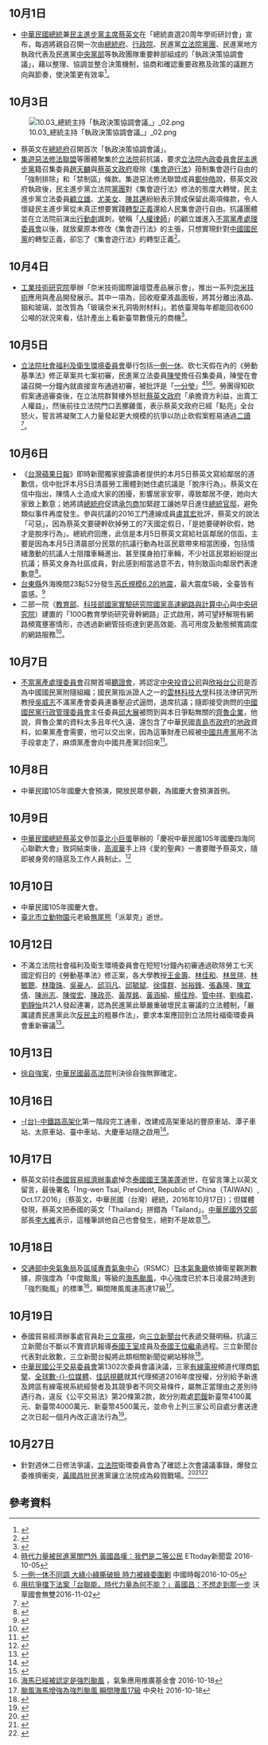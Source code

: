 {{vfd|[[Wikipedia:頁面存廢討論/記錄/2022/06/17#2022年6月臺灣|比較標準]]提刪|date=2022/06/18}}
{{中立性|time=2016-10-08}}<noinclude>{{MonthInTaiwan|2016|10}}</noinclude>

== 10月1日 ==
* [[中華民國總統|中華民國總統]]兼[[民主進步黨主席|民主進步黨主席]][[蔡英文|蔡英文]]在「總統直選20周年學術研討會」宣布，每週將親自召開一次由[[中華民國總統府|總統府]]、[[行政院|行政院]]、民進黨[[立法院|立法院]][[黨團|黨團]]、民進黨地方執政代表及民進黨[[中央黨部|中央黨部]]等執政團隊重要幹部組成的「執政決策協調會議」，藉以整理、協調並整合決策機制，協商和確認重要政務及政策的議題方向與節奏，使決策更有效率<ref>{{cite news|title=【新聞稿】只想強力領導，不管憲政將倒？|url=http://www.coolloud.org.tw/node/86587|publisher=[[苦勞網|苦勞網]]|date=2016-10-10|author=臺灣守護民主平台|accessdate=2016-12-09|archive-date=2016-12-21|archive-url=https://web.archive.org/web/20161221055346/http://www.coolloud.org.tw/node/86587|dead-url=no}}</ref>。

== 10月3日 ==
[[File:10.03_總統主持「執政決策協調會議_」_02.png|thumb]]
* 蔡英文在[[總統府_(臺灣)|總統府]]召開首次「執政決策協調會議」。
* [[集遊惡法修法聯盟|集遊惡法修法聯盟]]等團體聚集於[[立法院|立法院]]前抗議，要求[[立法院內政委員會|立法院內政委員會]][[民主進步黨|民主進步黨]]籍召集委員[[趙天麟|趙天麟]]與[[蔡英文政府|蔡英文政府]]廢除《[[集會遊行法|集會遊行法]]》箝制集會遊行自由的「強制排除」和「禁制區」條款。集遊惡法修法聯盟成員[[鄭仲皓|鄭仲皓]]說，蔡英文政府執政後，民主進步黨立法院[[黨團|黨團]]對《集會遊行法》修法的態度大轉彎，民主進步黨立法委員[[顧立雄|顧立雄]]、[[尤美女|尤美女]]、[[陳其邁|陳其邁]]紛紛表示贊成保留此兩項條款，令人懷疑民主進步黨從未真正想要實踐[[轉型正義|轉型正義]]還給人民集會遊行自由。抗議團體並在立法院前演出[[行動劇|行動劇]]諷刺，號稱「[[人權律師|人權律師]]」的顧立雄進入[[不當黨產處理委員會|不當黨產處理委員會]]以後，就放棄原本修改《集會遊行法》的主張，只想實現針對[[中國國民黨|中國國民黨]]的轉型正義，卻忘了《集會遊行法》的轉型正義<ref>{{cite news|title=爭議條款未刪 集遊法列優先法案　集盟嗆：保障喊假的！|url=http://www.coolloud.org.tw/node/86526|publisher=苦勞網|date=2016-10-03|author=張智琦|accessdate=2016-10-06|archive-date=2016-10-06|archive-url=https://web.archive.org/web/20161006143135/http://www.coolloud.org.tw/node/86526|dead-url=no}}</ref>。

== 10月4日 ==
* [[工業技術研究院|工業技術研究院]]舉辦「奈米技術國際論壇暨產品展示會」，推出一系列[[奈米技術|奈米技術]]應用與產品開發展示。其中一項為，回收廢棄液晶面板，將其分離出液晶、銦和玻璃，並改質為「玻璃奈米孔洞吸附材料」。若依臺灣每年都能回收600公噸的狀況來看，估計產出上看新臺幣數億元的商機<ref>{{cite news|title=廢液晶面板回收 可創億元商機|url=http://www.cna.com.tw/news/afe/201610040209-1.aspx|publisher=中央通訊社|date=2016-10-04|author=潘智義|accessdate=2016-10-04|archive-date=2016-10-05|archive-url=https://web.archive.org/web/20161005120719/http://www.cna.com.tw/news/afe/201610040209-1.aspx|dead-url=no}}</ref>。

== 10月5日 ==
* [[立法院社會福利及衛生環境委員會|立法院社會福利及衛生環境委員會]]舉行包括[[一例一休|一例一休]]、砍七天假在內的《勞動基準法》修正草案共七案初審，民進黨立法委員[[陳瑩_(政治人物)|陳瑩]]擔任召集委員，陳瑩在會議召開一分鐘內就直接宣布通過初審，被批評是「[[一分瑩|一分瑩]]」<ref>[http://www.ettoday.net/news/20161005/787491.htm 時代力量被民進黨關門外 黃國昌嘆：我們是二等公民] {{Wayback|url=http://www.ettoday.net/news/20161005/787491.htm |date=20170114111406 }} ETtoday新聞雲 2016-10-05</ref><ref>[http://www.chinatimes.com/realtimenews/20161005003247-260407 一例一休不同調 大綠小綠撕破臉 時力被綠委圍剿] {{Wayback|url=http://www.chinatimes.com/realtimenews/20161005003247-260407 |date=20170114060008 }}中國時報2016-10-05</ref><ref>[https://musou.tw/focuses/1275 用抗爭擋下法案「台聯能，時代力量為何不能？」黃國昌：不想走到那一步] {{Wayback|url=https://musou.tw/focuses/1275 |date=20161104013208 }}沃草國會無雙2016-11-02</ref>。勞團得知砍假案通過審查後，在立法院群賢樓外怒批[[蔡英文政府|蔡英文政府]]「承擔資方利益，出賣工人權益」，然後前往立法院門口丟擲雞蛋，表示蔡英文政府已經「點亮」全台怒火，誓言將凝聚工人力量發起更大規模的抗爭以防止砍假案輕易通過[[二讀|二讀]]<ref>{{cite news|title=綠黨團硬幹 砍假案送朝野協商　工人懸命 誓言擋下二讀|url=http://www.coolloud.org.tw/node/86548|publisher=苦勞網|date=2016-10-05|author=張智琦|accessdate=2016-10-06|archive-date=2016-10-06|archive-url=https://web.archive.org/web/20161006045221/http://www.coolloud.org.tw/node/86548|dead-url=no}}</ref>。

== 10月6日 ==
* 《[[台灣蘋果日報|台灣蘋果日報]]》即時新聞獨家披露讀者提供的本月5日蔡英文寫給鄰居的道歉信，信中批評本月5日清晨勞工團體到她住處抗議是「脫序行為」。蔡英文在信中指出，陳情人士造成大家的困擾，影響居家安寧，導致鄰居不便，她向大家致上歉意；她將請[[中華民國總統府|總統府]]促請[[承包商|承包商]]加緊趕工讓她早日進住[[中華民國總統官邸|總統官邸]]，避免類似事件再度發生。參與抗議的2016工鬥連線成員[[盧其宏|盧其宏]]批評，蔡英文的說法「可惡」，因為蔡英文要硬幹砍掉勞工的7天國定假日，「是她要硬幹砍假，她才是脫序行為」。總統府回應，此信是本月5日蔡英文寫給社區鄰居的信函，主要是因為本月5日清晨部分民眾的抗議行動為社區民眾帶來相當困擾，包括情緒激動的抗議人士阻擋車輛進出、甚至撲身拍打車輛，不少社區民眾紛紛提出抗議；蔡英文身為社區成員，對此感到相當過意不去，特別致函向鄰居們表達歉意<ref>{{cite news|title=【獨家照片】蔡英文給鄰居致歉信曝光 批勞團阻擋進出是脫序行為|url=http://www.appledaily.com.tw/realtimenews/article/new/20161006/963151|publisher=台灣蘋果日報即時新聞|date=2016-10-06|author=生活中心、政治中心|accessdate=2016-10-07|archive-date=2016-10-12|archive-url=https://web.archive.org/web/20161012141959/http://www.appledaily.com.tw/realtimenews/article/new/20161006/963151/|dead-url=no}}</ref>。
* [[台東縣|台東縣]]外海晚間23點52分發生[[2016年10月台東地震|芮氏規模6.2的地震]]，最大震度5級，全臺皆有震感。<ref>{{cite news|title=地震報告 地震測報分析（10月6日第097號）|url=http://scweb.cwb.gov.tw/GraphicContent.aspx?ItemId=20&loc=tw|date=2016-10-06|author=中央地震測報中心|accessdate=2016-10-06|archive-url=https://web.archive.org/web/20170421183425/http://scweb.cwb.gov.tw/GraphicContent.aspx?ItemId=20&loc=tw|archive-date=2017-04-21|dead-url=yes}}</ref>
* 二部一院（[[中華民國教育部|教育部]]、[[中華民國科技部|科技部]][[國家實驗研究院|國家實驗研究院]][[國家高速網路與計算中心|國家高速網路與計算中心]]與[[中央研究院|中央研究院]]）建置的「100G教育學術研究骨幹網路」正式啟用，將可望紓解現有網路頻寬壅塞情形，亦透過新網管技術達到更高效能、高可用度及動態頻寬調度的網路服務<ref>{{cite news|title=高效智慧100G 接軌世界創新機 臺灣100G教育學術研究網路正式啟用|url=https://www.nchc.org.tw/tw/news/index.php?NEWS_ID=305|publisher=國家實驗研究院國家高速網路與計算中心|date=2016-10-06|author=新聞稿|accessdate=2016-10-06|archive-date=2016-10-12|archive-url=https://web.archive.org/web/20161012152007/https://www.nchc.org.tw/tw/news/index.php?NEWS_ID=305|dead-url=no}}</ref>。

== 10月7日 ==
* [[不當黨產處理委員會|不當黨產處理委員會]]召開首場[[聽證會|聽證會]]，將認定[[中央投資公司|中央投資公司]]與[[欣裕台公司|欣裕台公司]]是否為中國國民黨附隨組織；國民黨指派證人之一的[[雲林科技大學|雲林科技大學]]科技法律研究所教授[[吳威志|吳威志]]不滿黨產會委員連番壓迫式逼問，退席抗議；隨即接受詢問的[[中國國民黨行政管理委員會|中國國民黨行政管理委員會]]主任委員[[邱大展|邱大展]]被問到與本日爭點無關的[[齊魯企業|齊魯企業]]，他說，齊魯企業的資料太多且年代久遠、還包含了中華民國[[青島市政府|青島市政府]]的[[地政|地政]]資料，如果黨產會需要，他可以交出來，因為這筆財產已經被[[中國共產黨|中國共產黨]]用不法手段拿走了，麻煩黨產會向中國共產黨討回來<ref>{{Cite web|url=http://www.chinatimes.com/realtimenews/20161007004674-260407|author=楊孟立|language=zh-tw|title=邱大展嗆黨產會：可找共產黨討不當黨產|publisher=中國時報即時新聞|date=2016-10-07|accessdate=2016-10-07|archive-date=2016-10-08|archive-url=https://web.archive.org/web/20161008152101/http://www.chinatimes.com/realtimenews/20161007004674-260407|dead-url=no}}</ref>。

== 10月8日 ==
* 中華民國105年國慶大會預演，開放民眾參觀，為國慶大會預演首例。

== 10月9日 ==
* [[中華民國總統|中華民國總統]][[蔡英文|蔡英文]]參加[[臺北小巨蛋|臺北小巨蛋]]舉辦的「慶祝中華民國105年國慶四海同心聯歡大會」致詞結束後，[[高淑華|高淑華]]手上持《愛的聖典》一書要贈予蔡英文，隨即被身旁的隨扈及工作人員制止。<ref>{{cite news|title=【有片】與僑胞相見歡　白衣女衝向總統遭制伏|url=http://www.appledaily.com.tw/realtimenews/article/new/20161009/964882/|publisher=蘋果日報|date=2016-10-09|author=陳雅芃|accessdate=2016-11-27|archive-date=2016-11-27|archive-url=https://web.archive.org/web/20161127153219/http://www.appledaily.com.tw/realtimenews/article/new/20161009/964882/|dead-url=no}}</ref>

== 10月10日 ==
* 中華民國105年國慶大會。
* [[臺北市立動物園|臺北市立動物園]]元老級[[無尾熊|無尾熊]]「派翠克」逝世。

== 10月12日 ==
* 不滿立法院社會福利及衛生環境委員會在短短1分鐘內初審通過砍除勞工七天國定假日的《勞動基準法》修正案，各大學教授[[王金壽|王金壽]]、[[林佳和|林佳和]]、[[林昱瑄|林昱瑄]]、[[林敏聰|林敏聰]]、[[林瓊珠|林瓊珠]]、[[吳豪人|吳豪人]]、[[邱羽凡|邱羽凡]]、[[邱毓斌|邱毓斌]]、[[徐偉群|徐偉群]]、[[翁裕鋒|翁裕鋒]]、[[張鑫隆|張鑫隆]]、[[陳宜倩|陳宜倩]]、[[陳尚志|陳尚志]]、[[陳俊宏|陳俊宏]]、[[陳政亮|陳政亮]]、[[黃厚銘|黃厚銘]]、[[黃涵榆|黃涵榆]]、[[楊佳羚|楊佳羚]]、[[管中祥|管中祥]]、[[劉梅君|劉梅君]]、[[劉靜怡|劉靜怡]]共21人發起連署，認為民進黨此舉嚴重破壞民主審議的立法體制，「嚴厲譴責民進黨此次[[反民主|反民主]]的粗暴作法」，要求本案應回到立法院社福衛環委員會重新審議<ref>{{Cite web|url=https://www.civilmedia.tw/archives/55245|author=一群大學教師|language=zh-tw|title=【聲明】《勞基法》修正案應回到委員會審議 學界反對民進黨架空委員會之聯署聲明|publisher=公民行動影音紀錄資料庫|date=2016-10-12|accessdate=2016-10-19|archive-url=https://web.archive.org/web/20161019042940/http://www.civilmedia.tw/archives/55245|archive-date=2016-10-19|dead-url=yes}}</ref>。

== 10月13日 ==
* [[徐自強案|徐自強案]]，[[中華民國最高法院|中華民國最高法院]]判決徐自強無罪確定。

== 10月16日 ==
* [[臺中都會區鐵路高架捷運化計畫|-{台}-中鐵路高架化]]第一階段完工通車，改建成高架車站的豐原車站、潭子車站、太原車站、臺中車站、大慶車站隨之啟用<ref>{{Cite web|url=http://www.rrb.gov.tw/02110.aspx?lan=ch&id=588|author=新聞稿|language=zh-tw|title=臺中鐵路高架化啟用 愛在臺中文化城中城|publisher=[[交通部鐵路改建工程局|交通部鐵路改建工程局]]|date=2016-10-16|accessdate=2016-10-19|archive-date=2017-01-11|archive-url=https://web.archive.org/web/20170111082046/http://www.rrb.gov.tw/02110.aspx?lan=ch&id=588|dead-url=no}}</ref>。

== 10月17日 ==
* 蔡英文前往[[泰國貿易經濟辦事處|泰國貿易經濟辦事處]]悼念[[泰國國王|泰國國王]][[蒲美蓬|蒲美蓬]]逝世，在留言簿上以英文留言，最後署名「Ing-wen Tsai, President, Republic of China（TAIWAN）, Oct.17.2016」〔蔡英文，中華民國（台灣）總統，2016年10月17日〕；但媒體發現，蔡英文把泰國的英文「Thailand」拼錯為「Tailand」。[[中華民國外交部|中華民國外交部]]部長[[李大維_(外交官)|李大維]]表示，這種筆誤他自己也會發生，絕對不是故意<ref>{{Cite web|url=http://news.ebc.net.tw/news.php?nid=39162|author=|language=zh-tw|title=失禮！泰王靈前致哀 蔡英文錯拼Thailand少了h|publisher=東森新聞|date=2016-10-17|accessdate=2016-10-19|archive-date=2016-10-19|archive-url=https://web.archive.org/web/20161019214658/http://news.ebc.net.tw/news.php?nid=39162|dead-url=no}}</ref>。

== 10月18日 ==
* [[交通部中央氣象局|交通部中央氣象局]]及[[區域專責氣象中心|區域專責氣象中心]]（RSMC）[[日本氣象廳|日本氣象廳]]依據衛星觀測數據，原強度為「中度颱風」等級的[[颱風海馬_(2016年)|海馬颱風]]，中心強度已於本日凌晨2時達到「強烈颱風」的標準<ref>[http://www.metapp.org.tw/index.php/bossweathernews/455-2016-10-17-22-32-55 海馬已經被認定是強烈颱風] {{Wayback|url=http://www.metapp.org.tw/index.php/bossweathernews/455-2016-10-17-22-32-55 |date=20161023080620 }}，氣象應用推廣基金會 2016-10-18</ref>，瞬間陣風風速高達17級<ref>[http://www.cna.com.tw/news/firstnews/201610185001-1.aspx 颱風海馬增強為強烈颱風 瞬間陣風17級] {{Wayback|url=http://www.cna.com.tw/news/firstnews/201610185001-1.aspx |date=20161018220703 }} 中央社 2016-10-18</ref>。

== 10月19日 ==
* 泰國貿易經濟辦事處官員赴[[三立電視|三立電視]]，向[[三立新聞台|三立新聞台]]代表遞交聲明稿，抗議三立新聞台不斷以不實資訊報導[[泰國王室|泰國王室]]成員及[[泰國王位繼承|泰國王位繼承]]過程。三立新聞台代表對此致歉，三立新聞台擬將此類相關新聞從網站移除<ref>{{Cite web|url=http://www.tteo.org.tw/main/zh/activities/5079/71366|author=新聞稿|language=zh-tw|title=泰國貿易經濟辦事處針對台灣媒體以錯誤的資訊及不顧及我國人民感受的方式報導新聞，在此作出聲明。|publisher=泰國貿易經濟辦事處|date=2016-10-19|accessdate=2016-10-19|archive-date=2016-10-20|archive-url=https://web.archive.org/web/20161020035904/http://www.tteo.org.tw/main/zh/activities/5079/71366|dead-url=no}}</ref>。
* [[中華民國公平交易委員會|中華民國公平交易委員會]]第1302次委員會議決議，三家[[有線電視|有線電視]]頻道代理商[[凱擘|凱擘]]、[[全球數位媒體|全球數-{}-位媒體]]、[[佳訊視聽|佳訊視聽]]就其代理頻道2016年度授權，分別給予新進及跨區有線電視系統經營者及其競爭者不同交易條件，屬無正當理由之差別待遇行為，違反《公平交易法》第20條第2款，故分別裁處[[罰鍰|罰鍰]]新臺幣4100萬元、新臺幣4000萬元、新臺幣4500萬元，並命令上列三家公司自處分書送達之次日起一個月內改正違法行為<ref>{{Cite web|url=http://www.ftc.gov.tw/internet/main/doc/docDetail.aspx?uid=126&docid=14848|author=新聞稿|language=zh-tw|title=凱擘股份有限公司、全球數-{}-位媒體股份有限公司、佳訊視聽股份有限公司就其代理頻道105年度的授權，分別對於新進及跨區有線電視系統經營者與渠等的競爭者給予不同之交易條件，為無正當理由之差別待遇行為，共罰1億2,600萬元。 |publisher=公平交易委員會|date=2016-10-19|accessdate=2016-10-25}}</ref>。

==10月27日==
* 針對週休二日修法爭議，[[立法院|立法院]]衛環委員會為了確認上次會議議事錄，爆發立委推擠衝突，[[黃國昌|黃國昌]]批民進黨讓立法院成為殺戮戰場。<ref>{{Cite web|url=http://www.appledaily.com.tw/realtimenews/article/life/20161027/976278/|author=|language=zh-tw|title=吵鬧中確認一例一休議事錄　黃國昌痛罵民進黨|publisher=蘋果|date=2016-10-27|accessdate=2016-10-29|archive-date=2016-10-29|archive-url=https://web.archive.org/web/20161029113210/http://www.appledaily.com.tw/realtimenews/article/life/20161027/976278/|dead-url=no}}</ref><ref>{{Cite web|url=http://www.chinatimes.com/realtimenews/20161027002938-260407/|author=|language=zh-tw|title=黃國昌掩面哭泣 批民進黨讓立院成為殺戮戰場|publisher=中國時報|date=2016-10-27|accessdate=2016-10-29|archive-date=2016-10-28|archive-url=https://web.archive.org/web/20161028134918/http://www.chinatimes.com/realtimenews/20161027002938-260407|dead-url=no}}</ref><ref>{{Cite web|url=http://www.cna.com.tw/news/firstnews/201610280240-1.aspx|author=|language=zh-tw|title=否認氣哭 黃國昌：哪個畫面看到我落淚|publisher=中央社|date=2016-10-27|accessdate=2016-10-29|archive-date=2016-10-29|archive-url=https://web.archive.org/web/20161029112643/http://www.cna.com.tw/news/firstnews/201610280240-1.aspx|dead-url=no}}</ref>

== 參考資料 ==
{{Reflist|30em}}

{{portal|台灣}}
{{Portal:台灣新聞動態/Footer}}
